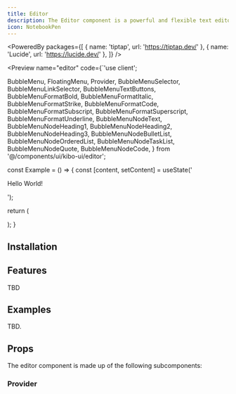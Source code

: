 ```yaml
---
title: Editor
description: The Editor component is a powerful and flexible text editor that allows you to create and edit rich text content.
icon: NotebookPen
---
```



<PoweredBy packages={[
  { name: 'tiptap', url: 'https://tiptap.dev/' },
  { name: 'Lucide', url: 'https://lucide.dev/' },
]} />

<Preview name="editor" code={`'use client';

  BubbleMenu,
  FloatingMenu,
  Provider,
  BubbleMenuSelector,
  BubbleMenuLinkSelector,
  BubbleMenuTextButtons,
  BubbleMenuFormatBold,
  BubbleMenuFormatItalic,
  BubbleMenuFormatStrike,
  BubbleMenuFormatCode,
  BubbleMenuFormatSubscript,
  BubbleMenuFormatSuperscript,
  BubbleMenuFormatUnderline,
  BubbleMenuNodeText,
  BubbleMenuNodeHeading1,
  BubbleMenuNodeHeading2,
  BubbleMenuNodeHeading3,
  BubbleMenuNodeBulletList,
  BubbleMenuNodeOrderedList,
  BubbleMenuNodeTaskList,
  BubbleMenuNodeQuote,
  BubbleMenuNodeCode,
} from '@/components/ui/kibo-ui/editor';

const Example = () => {
  const [content, setContent] = useState('<p>Hello World!</p>');

  return (
    <div className="bg-secondary flex h-screen w-full items-center justify-center p-8">
      <Provider content={content} className="bg-background rounded-lg border w-full h-full p-4">
        <FloatingMenu />
        <BubbleMenu>
          <BubbleMenuSelector title="Text">
            <BubbleMenuNodeText />
            <BubbleMenuNodeHeading1 />
            <BubbleMenuNodeHeading2 />
            <BubbleMenuNodeHeading3 />
            <BubbleMenuNodeBulletList />
            <BubbleMenuNodeOrderedList />
            <BubbleMenuNodeTaskList />
            <BubbleMenuNodeQuote />
            <BubbleMenuNodeCode />
          </BubbleMenuSelector>
          <BubbleMenuSelector title="Format">
            <BubbleMenuFormatBold />
            <BubbleMenuFormatItalic />
            <BubbleMenuFormatUnderline />
            <BubbleMenuFormatStrike />
            <BubbleMenuFormatCode />
            <BubbleMenuFormatSuperscript />
            <BubbleMenuFormatSubscript />
          </BubbleMenuFormatSelector>
          <BubbleMenuLinkSelector />
          <BubbleMenuTextButtons />
        </BubbleMenu>
      </Provider>
    </div>
  );
}


## Installation

<Installer packageName="editor" />

## Features

TBD

## Examples

TBD.

## Props

The editor component is made up of the following subcomponents:

### Provider

<AutoTypeTable path="node_modules/@repo/editor/index.tsx" name="ProviderProps" />

